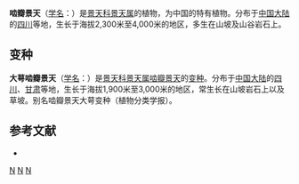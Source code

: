 {{Speciesbox 
| taxon = Sedum daigremontianum
| authority = Hamet
| subdivision_ranks =[[变种|变种]]
| subdivision =
* 啮瓣景天 ''S. d.'' var. ''daigremontianum''
* [[大萼啮瓣景天|大萼啮瓣景天]] ''S. d.'' var. ''macrosepalum''
}}

'''啮瓣景天'''（[[学名|学名]]：{{lang|la|''Sedum daigremontianum''}}）是[[景天科|景天科]][[景天属|景天属]]的植物，为中国的特有植物。分布于[[中国大陆|中国大陆]]的[[四川|四川]]等地，生长于海拔2,300米至4,000米的地区，多生在山坡及山谷岩石上。

== 变种 ==

'''大萼啮瓣景天'''（[[学名|学名]]：{{lang|la|''Sedum daigremontianum'' var. ''macrosepalum''}}）是[[景天科|景天科]][[景天属|景天属]][[啮瓣景天|啮瓣景天]]的[[变种|变种]]。分布于[[中国大陆|中国大陆]]的[[四川|四川]]、[[甘肃|甘肃]]等地，生长于海拔1,900米至3,000米的地区，常生长在山坡岩石上以及草坡。别名啮瓣景天大萼变种（植物分类学报）。

== 参考文献 ==
{{refbegin}}
* {{cite web| url =http://www.bioinfo.cn/db05/KmzwSpecies.php?action=view&id=4845| title =啮瓣景天（原变种）| work =中国高等植物数据库全库| publisher =中国科学院微生物研究所| author =昆明植物研究所| accessdate =2009-02-25| deadurl =yes| archiveurl =https://web.archive.org/web/20160305024439/http://www.bioinfo.cn/db05/KmzwSpecies.php?action=view&id=4845| archivedate =2016-03-05}}
{{refend}}
{{Taxonbar|from=Q10923298}}

{{DEFAULTSORT:Sedum daigremontianum}}
[[Category:景天属|N]]
[[Category:中國特有植物|N]]
[[Category:四川植物|N]]